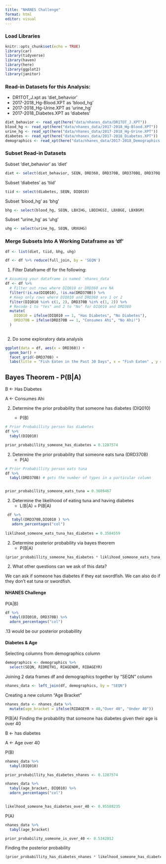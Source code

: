 ```yaml
---
title: "NHANES Challenge"
format: html
editor: visual
---
```


### Load Libraries

```r
knitr::opts_chunk$set(echo = TRUE)
library(car)
library(tidyverse)
library(haven)
library(here)
library(ggplot2)
library(janitor)
```

### Read-in Datasets for this Analysis:

-   DR1TOT_J.xpt as 'diet_behavior'
-   2017-2018_Hg-Blood.XPT as 'blood_hg'
-   2017-2018_Hg-Urine.XPT as 'urine_hg'
-   2017-2018_Diabetes.XPT as 'diabetes'

```r
diet_behavior <- read_xpt(here("data/nhanes_data/DR1TOT_J.XPT"))
blood_hg <- read_xpt(here("data/nhanes_data/2017-2018_Hg-Blood.XPT"))
urine_hg <- read_xpt(here("data/nhanes_data/2017-2018_Hg-Urine.XPT"))
diabetes <- read_xpt(here("data/nhanes_data/2017-2018_Diabetes.XPT"))
demographics <- read_xpt(here("data/nhanes_data/2017-2018_Demographics.XPT"))
```

### Subset Read-in Datasets

Subset 'diet_behavior' as 'diet'

```r
diet <- select(diet_behavior, SEQN, DRD360, DRD370B, DRD370BQ, DRD370Q, DRD370QQ)
```

Subset 'diabetes' as 'tiid'

```r
tiid <- select(diabetes, SEQN, DIQ010)
```

Subset 'blood_hg' as 'bhg'

```r
bhg <- select(blood_hg, SEQN, LBXIHG, LBDIHGSI, LBXBGE, LBXBGM)
```

Subset "urine_hg' as 'uhg'

```r
uhg <- select(urine_hg, SEQN, URXUHG)
```

### Merge Subsets Into A Working Dataframe as 'df'

```r
df <- list(diet, tiid, bhg, uhg)

df <- df %>% reduce(full_join, by = 'SEQN')
```

1.  Filter Dataframe df for the following:

```r
# Assuming your dataframe is named `nhanes_data`
df <- df %>%
  # Filter out rows where DIQ010 or DRD360 are NA
  filter(!is.na(DIQ010), !is.na(DRD370B)) %>%
  # Keep only rows where DIQ010 and DRD360 are 1 or 2
  filter(DIQ010 %in% c(1, 2), DRD370B %in% c(1, 2)) %>%
  # Recode 1 to "Yes" and 2 to "No" for DIQ010 and DRD360
  mutate(
    DIQ010 = ifelse(DIQ010 == 1, "Has Diabetes", "No Diabetes"),
    DRD370B = ifelse(DRD370B == 1, "Consumes Ahi", "No Ahi!")
  )
  
```

2.  Do some exploratory data analysis

```r
ggplot(data = df, aes(x = DRD360)) + 
  geom_bar() + 
  facet_grid(~DRD370B) +
  labs(title = "Fish Eaten in the Past 30 Days", x = "Fish Eaten" , y = "Count")
```

## Bayes Theorem - P(B\|A)

B \<- Has Diabetes

A \<- Consumes Ahi

2.  Determine the prior probability that someone has diabetes (DIQ010)

    -   P(B)

```r
# Prior Probabillity person has diabetes
df %>% 
  tabyl(DIQ010) 
```

```r
prior_probabillity_someone_has_diabetes = 0.1287574
```

2.  Determine the prior probability that someone eats tuna (DRD370B)
    -   P(A)

```r
# Prior Probabillity person eats tuna
df %>% 
  tabyl(DRD370B) # gets the number of types in a particular column


prior_probabillity_someone_eats_tuna = 0.3609467
```

2.  Determine the likelihood of eating tuna and having diabetes
    -   L(B\|A) = P(B\|A)

```r
 df %>% 
   tabyl(DRD370B,DIQ010 ) %>% 
   adorn_percentages("col")
 
liklihood_someone_eats_tuna_has_diabetes = 0.3584559
```

2.  Determine posterior probability via bayes theorem
    -   P(B\|A)

```r
(prior_probabillity_someone_has_diabetes * liklihood_someone_eats_tuna_has_diabetes) / prior_probabillity_someone_eats_tuna
```

2.  What other questions can we ask of this data?

We can ask if someone has diabetes if they eat swordfish. We can also do if they don't eat tuna or swordfish.

#### NHANES Challenge

P(A\|B)

```r
df %>% 
  tabyl(DIQ010, DRD370B) %>% 
  adorn_percentages("col")
```

.13 would be our posterior probabillity

#### Diabetes & Age

Selecting columns from demographics column

```r
demographics <- demographics %>% 
  select(SEQN, RIDRETH1, RIAGENDR, RIDAGEYR)
```

Joining 2 data frames df and demographics together by "SEQN" column

```r
nhanes_data <- left_join(df, demographics, by = "SEQN")
```

Creating a new column "Age Bracket"

```r
nhanes_data <- nhanes_data %>% 
  mutate(age_bracket = ifelse(RIDAGEYR > 40,"Over 40", "Under 40"))
```

P(B\|A) Finding the probability that someone has diabetes given their age is over 40

B \<- has diabetes

A \<- Age over 40

P(B)

```r
nhanes_data %>% 
  tabyl(DIQ010)
```

```r
prior_probabillity_has_diabetes_nhanes <- 0.1287574
```

```r
nhanes_data %>%
  tabyl(age_bracket, DIQ010) %>% 
  adorn_percentages("col")
  
```

```r
likelhood_someone_has_diabetes_over_40 <- 0.95588235
```

P(A)

```r
nhanes_data %>%
  tabyl(age_bracket)
```

```r
prior_probability_someone_is_over_40 <- 0.5342012
```

Finding the posterior probability

```r
(prior_probabillity_has_diabetes_nhanes * likelhood_someone_has_diabetes_over_40) / prior_probability_someone_is_over_40
```
